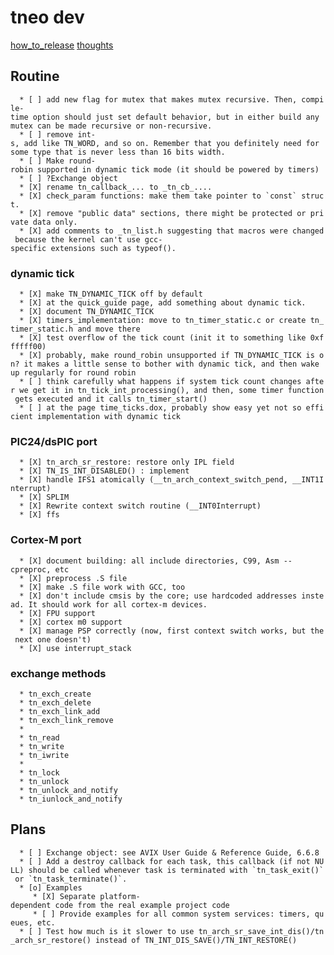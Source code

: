 
= tneo dev =

[[how_to_release]]
[[thoughts]]



== Routine ==

   * [ ] add new flag for mutex that makes mutex recursive. Then, compile-time option should just set default behavior, but in either build any mutex can be made recursive or non-recursive.
   * [ ] remove int-s, add like TN_WORD, and so on. Remember that you definitely need for some type that is never less than 16 bits width.
   * [ ] Make round-robin supported in dynamic tick mode (it should be powered by timers)
   * [ ] ?Exchange object
   * [X] rename tn_callback_... to _tn_cb_....
   * [X] check_param functions: make them take pointer to `const` struct.
   * [X] remove "public data" sections, there might be protected or private data only.
   * [X] add comments to _tn_list.h suggesting that macros were changed because the kernel can't use gcc-specific extensions such as typeof().


=== dynamic tick ===

   * [X] make TN_DYNAMIC_TICK off by default
   * [X] at the quick_guide page, add something about dynamic tick.
   * [X] document TN_DYNAMIC_TICK
   * [X] timers_implementation: move to tn_timer_static.c or create tn_timer_static.h and move there
   * [X] test overflow of the tick count (init it to something like 0xffffff00)
   * [X] probably, make round_robin unsupported if TN_DYNAMIC_TICK is on? it makes a little sense to bother with dynamic tick, and then wake up regularly for round robin
   * [ ] think carefully what happens if system tick count changes after we get it in tn_tick_int_processing(), and then, some timer function gets executed and it calls tn_timer_start()
   * [ ] at the page time_ticks.dox, probably show easy yet not so efficient implementation with dynamic tick


=== PIC24/dsPIC port ===

   * [X] tn_arch_sr_restore: restore only IPL field
   * [X] TN_IS_INT_DISABLED() : implement
   * [X] handle IFS1 atomically (__tn_arch_context_switch_pend, __INT1Interrupt)
   * [X] SPLIM
   * [X] Rewrite context switch routine (__INT0Interrupt)
   * [X] ffs

=== Cortex-M port ===

   * [X] document building: all include directories, C99, Asm --cpreproc, etc
   * [X] preprocess .S file
   * [X] make .S file work with GCC, too
   * [X] don't include cmsis by the core; use hardcoded addresses instead. It should work for all cortex-m devices.
   * [X] FPU support
   * [X] cortex m0 support
   * [X] manage PSP correctly (now, first context switch works, but the next one doesn't)
   * [X] use interrupt_stack

=== exchange methods ===

   * tn_exch_create
   * tn_exch_delete
   * tn_exch_link_add
   * tn_exch_link_remove
   * 
   * tn_read
   * tn_write
   * tn_iwrite
   * 
   * tn_lock
   * tn_unlock
   * tn_unlock_and_notify
   * tn_iunlock_and_notify

== Plans ==

   * [ ] Exchange object: see AVIX User Guide & Reference Guide, 6.6.8
   * [ ] Add a destroy callback for each task, this callback (if not NULL) should be called whenever task is terminated with `tn_task_exit()` or `tn_task_terminate()`.
   * [o] Examples
      * [X] Separate platform-dependent code from the real example project code
      * [ ] Provide examples for all common system services: timers, queues, etc.
   * [ ] Test how much is it slower to use tn_arch_sr_save_int_dis()/tn_arch_sr_restore() instead of TN_INT_DIS_SAVE()/TN_INT_RESTORE()



   

